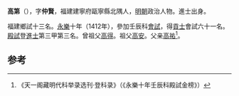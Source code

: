 '''高第'''（{{bd|1375年||？}}），字'''仲賢'''，福建建寧府甌寧縣北隅人，[[明朝|明朝]]政治人物。進士出身。

福建鄉試十三名。[[永樂|永樂]]十年（1412年），參加壬辰科[[會試|會試]]，得[[貢士|貢士]]會試六十一名。[[殿試|殿試]]登[[進士|進士]]第三甲第三名。曾祖父[[高得|高得]]。祖父[[高安|高安]]。父亲[[高祐|高祐]]<ref>《天一阁藏明代科举录选刊·登科录》（《永樂十年壬辰科殿試金榜》）</ref>。

==参考==
{{reflist}}
{{明朝人物小作品}}
{{永樂十年壬辰科殿試金榜}}